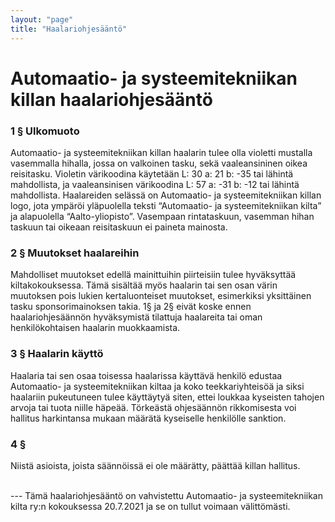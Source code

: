 ---
layout: "page"
title: "Haalari­ohjesääntö"
---
# Automaatio- ja systeemitekniikan killan haalariohjesääntö

### 1 § Ulkomuoto

Automaatio- ja systeemitekniikan killan haalarin tulee olla violetti mustalla vasemmalla hihalla, jossa on valkoinen tasku, sekä vaaleansininen oikea reisitasku. Violetin värikoodina käytetään L: 30 a: 21 b: -35 tai lähintä mahdollista, ja vaaleansinisen värikoodina L: 57 a: -31 b: -12 tai lähintä mahdollista. Haalareiden selässä on Automaatio- ja systeemitekniikan killan logo, jota ympäröi yläpuolella teksti “Automaatio- ja systeemitekniikan kilta” ja alapuolella “Aalto-yliopisto”. Vasempaan rintataskuun, vasemman hihan taskuun tai oikeaan reisitaskuun ei paineta mainosta. 

### 2 § Muutokset haalareihin

Mahdolliset muutokset edellä mainittuihin piirteisiin tulee hyväksyttää kiltakokouksessa. Tämä sisältää myös haalarin tai sen osan värin muutoksen pois lukien kertaluonteiset muutokset, esimerkiksi yksittäinen tasku sponsorimainoksen takia. 1§ ja 2§ eivät koske ennen haalariohjesäännön hyväksymistä tilattuja haalareita tai oman henkilökohtaisen haalarin muokkaamista. 

### 3 § Haalarin käyttö

Haalaria tai sen osaa toisessa haalarissa käyttävä henkilö edustaa Automaatio- ja systeemitekniikan kiltaa ja koko teekkariyhteisöä ja siksi haalariin pukeutuneen tulee käyttäytyä siten, ettei loukkaa kyseisten tahojen arvoja tai tuota niille häpeää. Törkeästä ohjesäännön rikkomisesta voi hallitus harkintansa mukaan määrätä kyseiselle henkilölle sanktion. 

### 4 §

Niistä asioista, joista säännöissä ei ole määrätty, päättää killan hallitus.

<br/>
---
Tämä haalariohjesääntö on vahvistettu Automaatio- ja systeemitekniikan kilta ry:n kokouksessa 20.7.2021 ja se on tullut voimaan välittömästi.
